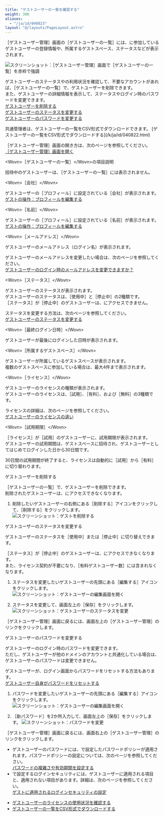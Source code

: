 ```yaml
---
title: "ゲストユーザーの一覧を確認する"
weight: 300
aliases:
  - "/ja/id/040823"
layout: "@/layouts/PageLayout.astro"
---
```




<Wovn>［ゲストユーザー管理］</Wovn>画面の<Wovn>［ゲストユーザーの一覧］</Wovn>には、<Kintone />に参加しているゲストユーザーの登録情報や、所属するゲストスペース、ステータスなどが表示されます。<Wovn></Wovn><Wovn></Wovn>  

<Img src="/k/kintone/img-ja/confirm_guest_list_01.png" alt="スクリーンショット：［ゲストユーザー管理］画面で［ゲストユーザーの一覧］を赤枠で強調" />

ゲストユーザーのステータスや<Kintone />の利用状況を確認して、不要なアカウントがあれば、<Wovn>［ゲストユーザーの一覧］</Wovn>で、ゲストユーザーを削除できます。<Wovn></Wovn>  
また、ゲストユーザーの詳細情報を表示して、ステータスやログイン時のパスワードを変更できます。  
[ゲストユーザーを削除する](#guest_confirm_guest_list_20)  
[ゲストユーザーのステータスを変更する](#guest_confirm_guest_list_30)  
[ゲストユーザーのパスワードを変更する](#guest_confirm_guest_list_40)  

<Note>
<Slash />共通管理者は、ゲストユーザーの一覧をCSV形式でダウンロードできます。  
[ゲストユーザーの一覧をCSV形式でダウンロードする](/k/ja/id/040822.html)

</Note>

<Wovn>［ゲストユーザー管理］</Wovn>画面の開き方は、次のページを参照してください。  
[［ゲストユーザー管理］画面を開く](/k/ja/id/04035.html#guest_manage_guest_10)

<Heading id="guest_confirm_guest_list_10">&lt;Wovn&gt;［ゲストユーザーの一覧］&lt;/Wovn&gt;の項目説明</Heading>

招待中のゲストユーザーは、<Wovn>［ゲストユーザーの一覧］</Wovn>には表示されません。

<Heading level={3} id="guest_confirm_guest_list_1010">&lt;Wovn&gt;［会社］&lt;/Wovn&gt;</Heading>

ゲストユーザーの<Wovn>［プロフィール］</Wovn>に設定されている<Wovn>［会社］</Wovn>が表示されます。  
[ゲストの操作：プロフィールを編集する](/k/ja/id/040645.html)

<Heading level={3} id="guest_confirm_guest_list_1020">&lt;Wovn&gt;［名前］&lt;/Wovn&gt;</Heading>

ゲストユーザーの<Wovn>［プロフィール］</Wovn>に設定されている<Wovn>［名前］</Wovn>が表示されます。  
[ゲストの操作：プロフィールを編集する](/k/ja/id/040645.html)

<Heading level={3} id="guest_confirm_guest_list_1030">&lt;Wovn&gt;［メールアドレス］&lt;/Wovn&gt;</Heading>

ゲストユーザーのメールアドレス（ログイン名）が表示されます。

<Hint>

ゲストユーザーのメールアドレスを変更したい場合は、次のページを参照してください。  
[ゲストユーザーのログイン時のメールアドレスを変更できますか？](/k/ja/id/040338.html)

</Hint>

<Heading level={3} id="guest_confirm_guest_list_1040">&lt;Wovn&gt;［ステータス］&lt;/Wovn&gt;</Heading>

ゲストユーザーのステータスが表示されます。  
ゲストユーザーのステータスは、<Wovn>［使用中］</Wovn>と<Wovn>［停止中］</Wovn>の2種類です。  
<Wovn>［ステータス］</Wovn>が<Wovn>［停止中］</Wovn>のゲストユーザーは、<Kintone />にアクセスできません。

ステータスを変更する方法は、次のページを参照してください。  
[ゲストユーザーのステータスを変更する](#guest_confirm_guest_list_30)

<Heading level={3} id="guest_confirm_guest_list_1050">&lt;Wovn&gt;［最終ログイン日時］&lt;/Wovn&gt;</Heading>

ゲストユーザーが最後にログインした日時が表示されます。

<Heading level={3} id="guest_confirm_guest_list_1060">&lt;Wovn&gt;［所属するゲストスペース］&lt;/Wovn&gt;</Heading>

ゲストユーザーが所属しているゲストスペースが表示されます。  
複数のゲストスペースに参加している場合は、最大4件まで表示されます。

<Heading level={3} id="guest_confirm_guest_list_1070">&lt;Wovn&gt;［ライセンス］&lt;/Wovn&gt;</Heading>

ゲストユーザーのライセンスの種類が表示されます。  
ゲストユーザーのライセンスは、<Wovn>［試用］</Wovn>、<Wovn>［有料］</Wovn>、および<Wovn>［無料］</Wovn>の3種類です。

ライセンスの詳細は、次のページを参照してください。  
[ゲストユーザーのライセンスの違い](/k/ja/id/040330.html#guest_confirm_guest_license_30)

<Heading level={3} id="guest_confirm_guest_list_1080">&lt;Wovn&gt;［試用期限］&lt;/Wovn&gt;</Heading>

<Wovn>［ライセンス］</Wovn>が<Wovn>［試用］</Wovn>のゲストユーザーに、試用期限が表示されます。  
ゲストユーザーの試用期間は、ゲストスペースに招待され、ゲストユーザーとしてはじめてログインした日から30日間です。

30日間の試用期間が終了すると、ライセンスは自動的に<Wovn>［試用］</Wovn>から<Wovn>［有料］</Wovn>に切り替わります。  

<Heading id="guest_confirm_guest_list_20">ゲストユーザーを削除する</Heading>

<Wovn>［ゲストユーザーの一覧］</Wovn>で、ゲストユーザーを削除できます。  
削除されたゲストユーザーは、<Kintone />にアクセスできなくなります。

1. 削除したいゲストユーザーの右側にある<Wovn>［削除する］</Wovn>アイコンをクリックして、<Wovn>［削除する］</Wovn>をクリックします。<Wovn></Wovn>  
   <Img src="/k/kintone/img-ja/confirm_guest_list_02.png" alt="スクリーンショット：ゲストを削除する" />

<Heading id="guest_confirm_guest_list_30">ゲストユーザーのステータスを変更する</Heading>

ゲストユーザーのステータスを<Wovn>［使用中］</Wovn>または<Wovn>［停止中］</Wovn>に切り替えできます。

<Wovn>［ステータス］</Wovn>が<Wovn>［停止中］</Wovn>のゲストユーザーは、<Kintone />にアクセスできなくなります。  
また、ライセンス契約が不要になり、<Wovn>［有料ゲストユーザー数］</Wovn>には含まれなくなります。<Wovn></Wovn>

1. ステータスを変更したいゲストユーザーの先頭にある<Wovn>［編集する］</Wovn>アイコンをクリックします。  
   <Img src="/k/kintone/img-ja/confirm_guest_list_03.png" alt="スクリーンショット：ゲストユーザーの編集画面を開く" />

1. ステータスを変更して、画面左上の<Wovn>［保存］</Wovn>をクリックします。
   <Img src="/k/kintone/img-ja/confirm_guest_list_04.png" alt="スクリーンショット：ゲストユーザーのステータスを変更" />

<Wovn>［ゲストユーザー管理］</Wovn>画面に戻るには、画面左上の<Wovn>［ゲストユーザー管理］</Wovn>のリンクをクリックします。

<Heading id="guest_confirm_guest_list_40">ゲストユーザーのパスワードを変更する</Heading>

ゲストユーザーのログイン時のパスワードを変更できます。  
ただし、ゲストユーザーが他のドメインの<Kintone />アカウントと共通化している場合は、ゲストユーザーのパスワードは変更できません。  

<Hint>

ゲストユーザーが、ログイン画面からパスワードをリセットする方法もあります。  
[ゲストユーザー自身がパスワードをリセットする](/k/ja/id/040334.html#guest_forgot_password_10)

</Hint>

1. パスワードを変更したいゲストユーザーの先頭にある<Wovn>［編集する］</Wovn>アイコンをクリックします。  
   <Img src="/k/kintone/img-ja/confirm_guest_list_03.png" alt="スクリーンショット：ゲストユーザーの編集画面を開く" />

1. <Wovn>［新パスワード］</Wovn>を2か所入力して、画面左上の<Wovn>［保存］</Wovn>をクリックします。
   <Img src="/k/kintone/img-ja/confirm_guest_list_05.png" alt="スクリーンショット：パスワードを変更" />

<Wovn>［ゲストユーザー管理］</Wovn>画面に戻るには、画面右上の<Wovn>［ゲストユーザー管理］</Wovn>のリンクをクリックします。

<Note>

* ゲストユーザーのパスワードには、<SlashUi />で設定したパスワードポリシーが適用されます。パスワードポリシーの設定については、次のページを参照してください。  
  [パスワードの複雑さや有効期間を設定する](/general/ja/admin/list_security/list_login/pw_policy.html)
* <SlashUi />で設定するログインセキュリティには、ゲストユーザーに適用される項目と、適用されない項目があります。詳細は、次のページを参照してください。  
  [ゲストに適用されるログインセキュリティの設定](/k/ja/id/040821.html)

</Note>

<Reference>

* [ゲストユーザーのライセンスの使用状況を確認する](/k/ja/id/040330.html)
* [ゲストユーザーの一覧をCSV形式でダウンロードする](/k/ja/id/040822.html)

</Reference>
